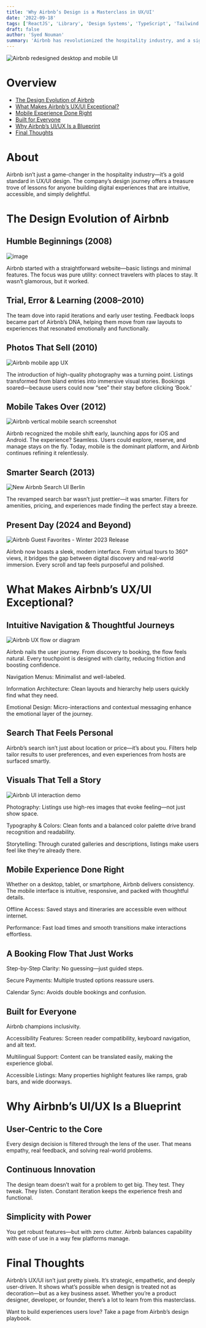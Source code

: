 ```yaml
---
title: 'Why Airbnb’s Design is a Masterclass in UX/UI'
date: '2022-09-18'
tags: ['ReactJS', 'Library', 'Design Systems', 'TypeScript', 'Tailwind', 'NPM', 'Storybook']
draft: false
author: 'Syed Nouman'
summary: 'Airbnb has revolutionized the hospitality industry, and a significant part of its success can be attributed to its exceptional user experience (UX) and user interface (UI) design.'
---
```


<div style={{ maxWidth: '1000px', margin: '2rem auto' }}>
  <img
    src="https://news.airbnb.com/wp-content/uploads/sites/4/2022/05/After_Desktop_Mobile.jpg?w=1000"
    alt="Airbnb redesigned desktop and mobile UI"
    style={{
      width: '100%',
      height: 'auto',
      borderRadius: '10px',
      boxShadow: '0 2px 14px rgba(0,0,0,0.1)',
    }}
  />
</div>

# Overview

- [The Design Evolution of Airbnb](#the-design-evolution-of-airbnb)
- [What Makes Airbnb’s UX/UI Exceptional?](#what-makes-airbnbs-uxui-exceptional)
- [Mobile Experience Done Right](#mobile-experience-done-right)
- [Built for Everyone](#built-for-everyone)
- [Why Airbnb’s UI/UX Is a Blueprint](#why-airbnbs-uiux-is-a-blueprint)
- [Final Thoughts](#final-thoughts)

# About

Airbnb isn’t just a game-changer in the hospitality industry—it’s a gold standard in UX/UI design. The company’s design journey offers a treasure trove of
lessons for anyone building digital experiences that are intuitive, accessible, and simply delightful.

# The Design Evolution of Airbnb

## Humble Beginnings (2008)

<div style={{ height: '300px', overflow: 'hidden', borderRadius: '10px' }}>
  <img
    src="https://images.unsplash.com/photo-1461749280684-dccba630e2f6?q=80&w=1469&auto=format&fit=crop"
    alt="image"
    style={{ width: '100%', height: '100%', objectFit: 'cover' }}
  />
</div>

Airbnb started with a straightforward website—basic listings and minimal features.
The focus was pure utility: connect travelers with places to stay. It wasn’t glamorous, but it worked.

## Trial, Error & Learning (2008–2010)

The team dove into rapid iterations and early user testing. Feedback loops became part of Airbnb’s DNA,
helping them move from raw layouts to experiences that resonated emotionally and functionally.

## Photos That Sell (2010)

<div style={{ height: '300px', overflow: 'hidden', borderRadius: '10px' }}>
  <img
    src="https://plus.unsplash.com/premium_photo-1684508638760-72ad80c0055f?q=80&w=1471&auto=format&fit=crop"
    alt="Airbnb mobile app UX"
    style={{ width: '100%', height: '100%', objectFit: 'cover' }}
  />
</div>

The introduction of high-quality photography was a turning point. Listings transformed from bland entries into immersive visual stories.
Bookings soared—because users could now “see” their stay before clicking ‘Book.’

## Mobile Takes Over (2012)

<div style={{ maxWidth: '400px', margin: '0 auto' }}>
  <img
    src="https://techcrunch.com/wp-content/uploads/2012/01/3_2_search_results.png"
    alt="Airbnb vertical mobile search screenshot"
    style={{
      width: '100%',
      height: 'auto',
      borderRadius: '8px',
      boxShadow: '0 2px 10px rgba(0,0,0,0.1)',
    }}
  />
</div>

Airbnb recognized the mobile shift early, launching apps for iOS and Android. The experience? Seamless. Users could explore, reserve, and manage stays on the fly.
Today, mobile is the dominant platform, and Airbnb continues refining it relentlessly.

## Smarter Search (2013)

<div style={{ maxWidth: '1000px', margin: '2rem auto' }}>
  <img
    src="https://techcrunch.com/wp-content/uploads/2013/10/new-search-berlin.png?resize=1200,579"
    alt="New Airbnb Search UI Berlin"
    style={{
      width: '100%',
      height: 'auto',
      borderRadius: '8px',
      boxShadow: '0 2px 12px rgba(0,0,0,0.1)',
    }}
  />
</div>

The revamped search bar wasn’t just prettier—it was smarter.
Filters for amenities, pricing, and experiences made finding the perfect stay a breeze.

## Present Day (2024 and Beyond)

<div style={{ maxWidth: '900px', margin: '2rem auto' }}>
  <img
    src="https://news.airbnb.com/wp-content/uploads/sites/4/2023/10/Guest-Favorites-2023-Winter-Release.jpg"
    alt="Airbnb Guest Favorites - Winter 2023 Release"
    style={{
      width: '100%',
      height: 'auto',
      borderRadius: '8px',
      boxShadow: '0 2px 12px rgba(0,0,0,0.1)',
    }}
  />
</div>

Airbnb now boasts a sleek, modern interface. From virtual tours to 360° views, it bridges the gap between digital discovery and real-world immersion.
Every scroll and tap feels purposeful and polished.

# What Makes Airbnb’s UX/UI Exceptional?

## Intuitive Navigation & Thoughtful Journeys

<div style={{ maxWidth: '800px', margin: '2rem auto' }}>
  <img
    src="https://miro.medium.com/v2/resize:fit:720/format:webp/1*ymyHT5Io8_RKtldUKtqEeA.png"
    alt="Airbnb UX flow or diagram"
    style={{
      width: '100%',
      height: 'auto',
      borderRadius: '6px',
      boxShadow: '0 2px 10px rgba(0,0,0,0.08)',
    }}
  />
</div>

Airbnb nails the user journey. From discovery to booking, the flow feels natural.
Every touchpoint is designed with clarity, reducing friction and boosting confidence.

Navigation Menus: Minimalist and well-labeled.

Information Architecture: Clean layouts and hierarchy help users quickly find what they need.

Emotional Design: Micro-interactions and contextual messaging enhance the emotional layer of the journey.

## Search That Feels Personal

Airbnb’s search isn’t just about location or price—it’s about you.
Filters help tailor results to user preferences, and even experiences from hosts are surfaced smartly.

## Visuals That Tell a Story

<div style={{ maxWidth: '720px', margin: '2rem auto' }}>
  <img
    src="https://miro.medium.com/v2/resize:fit:720/format:webp/0*wwPlGT11ZDNncJas.gif"
    alt="Airbnb UI interaction demo"
    style={{
      width: '100%',
      height: 'auto',
      borderRadius: '8px',
      boxShadow: '0 2px 12px rgba(0,0,0,0.1)',
    }}
  />
</div>

Photography: Listings use high-res images that evoke feeling—not just show space.

Typography & Colors: Clean fonts and a balanced color palette drive brand recognition and readability.

Storytelling: Through curated galleries and descriptions, listings make users feel like they’re already there.

## Mobile Experience Done Right

Whether on a desktop, tablet, or smartphone, Airbnb delivers consistency.
The mobile interface is intuitive, responsive, and packed with thoughtful details.

Offline Access: Saved stays and itineraries are accessible even without internet.

Performance: Fast load times and smooth transitions make interactions effortless.

## A Booking Flow That Just Works

Step-by-Step Clarity: No guessing—just guided steps.

Secure Payments: Multiple trusted options reassure users.

Calendar Sync: Avoids double bookings and confusion.

## Built for Everyone

Airbnb champions inclusivity.

Accessibility Features: Screen reader compatibility, keyboard navigation, and alt text.

Multilingual Support: Content can be translated easily, making the experience global.

Accessible Listings: Many properties highlight features like ramps, grab bars, and wide doorways.

# Why Airbnb’s UI/UX Is a Blueprint

## User-Centric to the Core

Every design decision is filtered through the lens of the user.
That means empathy, real feedback, and solving real-world problems.

## Continuous Innovation

The design team doesn’t wait for a problem to get big. They test. They tweak. They listen.
Constant iteration keeps the experience fresh and functional.

## Simplicity with Power

You get robust features—but with zero clutter.
Airbnb balances capability with ease of use in a way few platforms manage.

# Final Thoughts

Airbnb’s UX/UI isn’t just pretty pixels. It’s strategic, empathetic, and deeply user-driven. It shows what’s possible when design is treated not as decoration—but as a key business asset. Whether you’re a product designer, developer, or founder, there’s a lot to learn from this masterclass.

Want to build experiences users love? Take a page from Airbnb’s design playbook.

